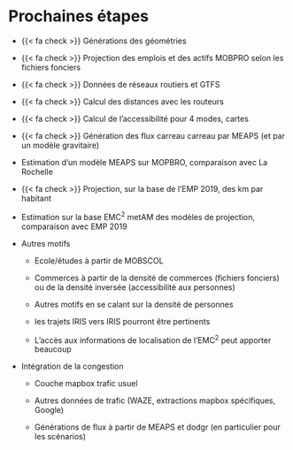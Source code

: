 # Prochaines étapes

-   {{< fa check >}} Générations des géométries

-   {{< fa check >}} Projection des emplois et des actifs MOBPRO selon les fichiers fonciers

-   {{< fa check >}} Données de réseaux routiers et GTFS

-   {{< fa check >}} Calcul des distances avec les routeurs

-   {{< fa check >}} Calcul de l'accessibilité pour 4 modes, cartes

-   {{< fa check >}} Génération des flux carreau carreau par MEAPS (et par un modèle gravitaire)

-   Estimation d'un modèle MEAPS sur MOPBRO, comparaison avec La Rochelle

-   {{< fa check >}} Projection, sur la base de l'EMP 2019, des km par habitant

-   Estimation sur la base EMC^2^ metAM des modèles de projection, comparaison avec EMP 2019

-   Autres motifs

    -   Ecole/études à partir de MOBSCOL

    -   Commerces à partir de la densité de commerces (fichiers fonciers) ou de la densité inversée (accessibilité aux personnes)

    -   Autres motifs en se calant sur la densité de personnes

    -   les trajets IRIS vers IRIS pourront être pertinents

    -   L'accès aux informations de localisation de l'EMC^2^ peut apporter beaucoup

-   Intégration de la congestion

    -   Couche mapbox trafic usuel

    -   Autres données de trafic (WAZE, extractions mapbox spécifiques, Google)

    -   Générations de flux à partir de MEAPS et dodgr (en particulier pour les scénarios)
